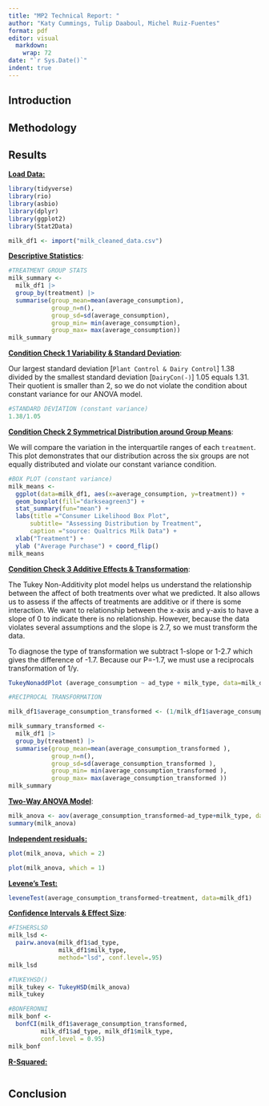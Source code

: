 ```yaml
---
title: "MP2 Technical Report: "
author: "Katy Cummings, Tulip Daaboul, Michel Ruiz-Fuentes"
format: pdf
editor: visual
  markdown: 
    wrap: 72
date: "`r Sys.Date()`"
indent: true
---
```


## Introduction

## Methodology

## Results

[**Load Data:**]{.underline}

```r
library(tidyverse)
library(rio)
library(asbio)
library(dplyr)
library(ggplot2)
library(Stat2Data)

milk_df1 <- import("milk_cleaned_data.csv")

```

[**Descriptive Statistics**]{.underline}:

```r
#TREATMENT GROUP STATS
milk_summary <- 
  milk_df1 |>
  group_by(treatment) |>
  summarise(group_mean=mean(average_consumption), 
            group_n=n(), 
            group_sd=sd(average_consumption),
            group_min= min(average_consumption),
            group_max= max(average_consumption))  
milk_summary
```

[**Condition Check 1 Variability & Standard Deviation**]{.underline}:

Our largest standard deviation \[`Plant Control & Dairy Control`\] 1.38 divided by the smallest standard deviation \[`DairyCon(-)`\] 1.05 equals 1.31. Their quotient is smaller than 2, so we do not violate the condition about constant variance for our ANOVA model.

```r
#STANDARD DEVIATION (constant variance)
1.38/1.05
```

[**Condition Check 2 Symmetrical Distribution around Group Means**]{.underline}:

We will compare the variation in the interquartile ranges of each `treatment`. This plot demonstrates that our distribution across the six groups are not equally distributed and violate our constant variance condition.

```r
#BOX PLOT (constant variance)
milk_means <-
  ggplot(data=milk_df1, aes(x=average_consumption, y=treatment)) + 
  geom_boxplot(fill="darkseagreen3") + 
  stat_summary(fun="mean") + 
  labs(title ="Consumer Likelihood Box Plot",
      subtitle= "Assessing Distribution by Treatment",
      caption ="source: Qualtrics Milk Data") +
  xlab("Treatment") +
  ylab ("Average Purchase") + coord_flip()
milk_means
```

[**Condition Check 3 Additive Effects & Transformation**]{.underline}:

The Tukey Non-Additivity plot model helps us understand the relationship between the affect of both treatments over what we predicted. It also allows us to assess if the affects of treatments are additive or if there is some interaction. We want to relationship between the x-axis and y-axis to have a slope of 0 to indicate there is no relationship. However, because the data violates several assumptions and the slope is 2.7, so we must transform the data.

To diagnose the type of transformation we subtract 1-slope or 1-2.7 which gives the difference of -1.7. Because our P=-1.7, we must use a reciprocals transformation of 1/y.

```r
TukeyNonaddPlot (average_consumption ~ ad_type + milk_type, data=milk_df1)
```

```r
#RECIPROCAL TRANSFORMATION

milk_df1$average_consumption_transformed <- (1/milk_df1$average_consumption)

milk_summary_transformed <- 
  milk_df1 |>
  group_by(treatment) |>
  summarise(group_mean=mean(average_consumption_transformed ), 
            group_n=n(), 
            group_sd=sd(average_consumption_transformed ),
            group_min= min(average_consumption_transformed ),
            group_max= max(average_consumption_transformed ))  
milk_summary
```

[**Two-Way ANOVA Model**]{.underline}:

```r
milk_anova <- aov(average_consumption_transformed~ad_type+milk_type, data=milk_df1) 
summary(milk_anova) 
```

[**Independent residuals:**]{.underline}

```r

plot(milk_anova, which = 2)

```

```r
plot(milk_anova, which = 1)
```

[**Levene's Test:**]{.underline}

```r
leveneTest(average_consumption_transformed~treatment, data=milk_df1)
```

[**Confidence Intervals & Effect Size**]{.underline}:

```r
#FISHERSLSD
milk_lsd <-
  pairw.anova(milk_df1$ad_type, 
              milk_df1$milk_type,
              method="lsd", conf.level=.95)
milk_lsd

#TUKEYHSD()
milk_tukey <- TukeyHSD(milk_anova)
milk_tukey

#BONFERONNI
milk_bonf <- 
  bonfCI(milk_df1$average_consumption_transformed, 
         milk_df1$ad_type, milk_df1$milk_type, 
         conf.level = 0.95)
milk_bonf
```

[**R-Squared:**]{.underline}

```r
```

## Conclusion
